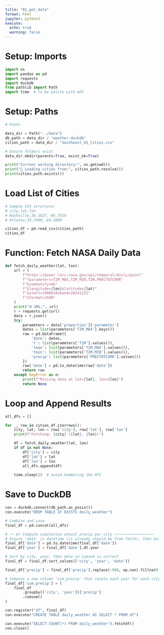 ```yaml
---
title: "01_get_data"
format: html
jupyter: python3
execute:
  echo: true
  warning: false
---
```


# Setup: Imports
```python

import os
import pandas as pd
import requests
import duckdb
from pathlib import Path
import time  # to be polite with API

```

# Setup: Paths
```python
# Paths

data_dir = Path("../data")
db_path = data_dir / "weather.duckdb"
cities_path = data_dir / "Southeast_US_Cities.csv"  

# Ensure folders exist
data_dir.mkdir(parents=True, exist_ok=True)
```

```python
print("Current working directory:", os.getcwd())
print("📄 Loading cities from:", cities_path.resolve())
print(cities_path.exists())
```

# Load List of Cities
```python
# Sample CSV structure:
# city,lat,lon
# Nashville,36.1627,-86.7816
# Atlanta,33.7490,-84.3880

cities_df = pd.read_csv(cities_path)
cities_df

```

# Function: Fetch NASA Daily Data
```python
def fetch_daily_weather(lat, lon):
    url = (
        f"https://power.larc.nasa.gov/api/temporal/daily/point"
        f"?parameters=T2M_MAX,T2M_MIN,T2M,PRECTOTCORR"
        f"&community=AG"
        f"&longitude={lon}&latitude={lat}"
        f"&start=19900101&end=20241231"
        f"&format=JSON"
    )
    print("🌐 URL:", url)
    r = requests.get(url)
    data = r.json()
    try:
        parameters = data['properties']['parameter']
        dates = list(parameters['T2M_MAX'].keys())
        raw = pd.DataFrame({
            'date': dates,
            't': list(parameters['T2M'].values()),
            'tmax': list(parameters['T2M_MAX'].values()),
            'tmin': list(parameters['T2M_MIN'].values()),
            'precip': list(parameters['PRECTOTCORR'].values())
        })
        raw['date'] = pd.to_datetime(raw['date'])
        return raw
    except KeyError as e:
        print(f"Missing data at lat={lat}, lon={lon}")
        return None

```

# Loop and Append Results
```python

all_dfs = []

for _, row in cities_df.iterrows():
    city, lat, lon = row['city'], row['lat'], row['lon']
    print(f"Fetching: {city} ({lat}, {lon})")

    df = fetch_daily_weather(lat, lon)
    if df is not None:
        df['city'] = city
        df['lat'] = lat
        df['lon'] = lon
        all_dfs.append(df)
    
    time.sleep(1)  # avoid hammering the API

```

# Save to DuckDB
```python

con = duckdb.connect(db_path.as_posix())
con.execute("DROP TABLE IF EXISTS daily_weather")

# Combine and save
final_df = pd.concat(all_dfs)

# ── A) Compute cumulative annual precip per city ──────────────────
# Ensure 'date' is datetime (it already should be from fetch), then extract year
final_df['date'] = pd.to_datetime(final_df['date'])
final_df['year'] = final_df['date'].dt.year

# Sort by city, year, then date so cumsum is correct
final_df = final_df.sort_values(['city', 'year', 'date'])

final_df['precip'] = final_df['precip'].replace(-999, np.nan).fillna(0)

# Compute a new column 'cum_precip' that resets each year for each city
final_df['cum_precip'] = (
    final_df
        .groupby(['city', 'year'])['precip']
        .cumsum()
)

con.register("df", final_df)
con.execute("CREATE TABLE daily_weather AS SELECT * FROM df")

con.execute("SELECT COUNT(*) FROM daily_weather").fetchdf()
con.close()

```

